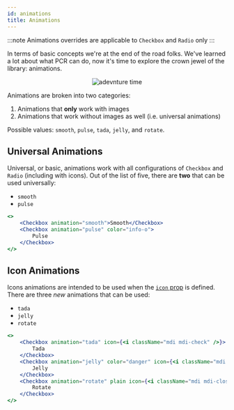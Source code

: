 ```yaml
---
id: animations
title: Animations
---
```


:::note
Animations overrides are applicable to `Checkbox` and `Radio` only
:::

In terms of basic concepts we're at the end of the road folks. We've learned a lot about what PCR can do, now it's time to explore the crown jewel of the library: animations.

<div align="center">
    <img src="https://media.giphy.com/media/XRnbDusSE2cBG/giphy.gif" alt="adevnture time" />
</div>

Animations are broken into two categories:

1. Animations that **only** work with images
1. Animations that work without images as well (i.e. universal animations)

Possible values: `smooth`, `pulse`, `tada`, `jelly`, and `rotate`.

## Universal Animations

Universal, or basic, animations work with all configurations of `Checkbox` and `Radio` (including with icons). Out of the list of five, there are **two** that can be used universally:

-   `smooth`
-   `pulse`

```jsx live
<>
    <Checkbox animation="smooth">Smooth</Checkbox>
    <Checkbox animation="pulse" color="info-o">
        Pulse
    </Checkbox>
</>
```

## Icon Animations

Icons animations are intended to be used when the [`icon` prop](icons) is defined. There are three _new_ animations that can be used:

-   `tada`
-   `jelly`
-   `rotate`

```jsx live
<>
    <Checkbox animation="tada" icon={<i className="mdi mdi-check" />}>
        Tada
    </Checkbox>
    <Checkbox animation="jelly" color="danger" icon={<i className="mdi mdi-bug" />}>
        Jelly
    </Checkbox>
    <Checkbox animation="rotate" plain icon={<i className="mdi mdi-close" />}>
        Rotate
    </Checkbox>
</>
```
